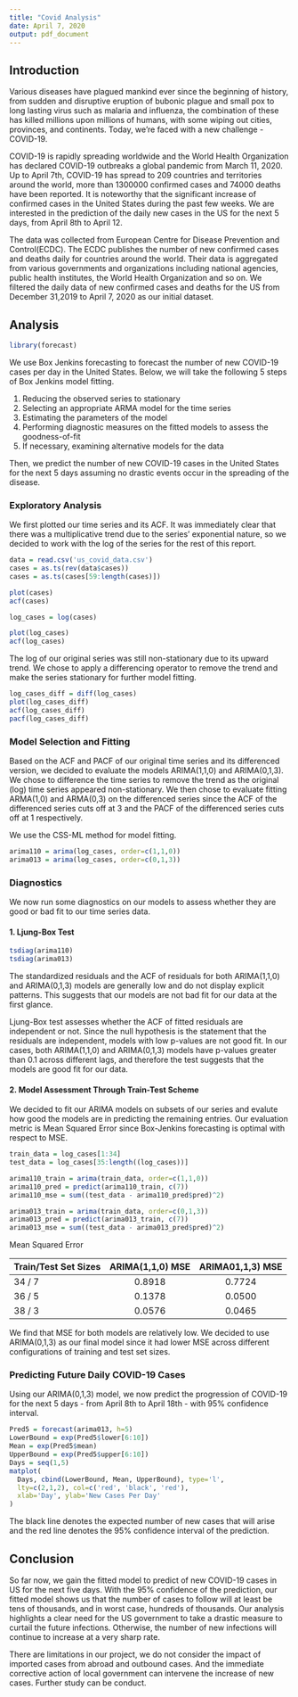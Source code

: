 ---
title: "Covid Analysis"
date: April 7, 2020
output: pdf_document
---


## Introduction

Various diseases have plagued mankind ever since the beginning of history, from sudden and disruptive eruption of bubonic plague and small pox to long lasting virus such as malaria and influenza, the combination of these has killed millions upon millions of humans, with some wiping out cities, provinces, and continents. Today, we’re faced with a new challenge - COVID-19.

COVID-19 is rapidly spreading worldwide and the World Health Organization has declared COVID-19 outbreaks a global pandemic from March 11, 2020. Up to April 7th, COVID-19 has spread to 209 countries and territories around the world, more than 1300000 confirmed cases and 74000 deaths have been reported. It is noteworthy that the significant increase of confirmed cases in the United States during the past few weeks. We are interested in the prediction of the daily new cases in the US for the next 5 days, from April 8th to April 12.

The data was collected from European Centre for Disease Prevention and Control(ECDC). The ECDC publishes the number of new confirmed cases and deaths daily for countries around the world. Their data is aggregated from various governments and organizations including national agencies, public health institutes, the World Health Organization and so on. We filtered the daily data of new confirmed cases and deaths for the US from December 31,2019 to April 7, 2020 as our initial dataset.


## Analysis

```{r load-packages, include=FALSE}
library(forecast)
```

We use Box Jenkins forecasting to forecast the number of new COVID-19 cases per day in the United States. Below, we will take the following 5 steps of Box Jenkins model fitting.

1. Reducing the observed series to stationary
2. Selecting an appropriate ARMA model for the time series
3. Estimating the parameters of the model
4. Performing diagnostic measures on the fitted models to assess the goodness-of-fit
5. If necessary, examining alternative models for the data

Then, we predict the number of new COVID-19 cases in the United States for the next 5 days assuming no drastic events occur in the spreading of the disease.


### Exploratory Analysis

We first plotted our time series and its ACF. It was immediately clear that there was a multiplicative trend due to the series' exponential nature, so we decided to work with the log of the series for the rest of this report.
```{r}
data = read.csv('us_covid_data.csv')
cases = as.ts(rev(data$cases))
cases = as.ts(cases[59:length(cases)])

plot(cases)
acf(cases)

log_cases = log(cases)

plot(log_cases)
acf(log_cases)
```

The log of our original series was still non-stationary due to its upward trend. We chose to apply a differencing operator to remove the trend and make the series stationary for further model fitting.

```{r}
log_cases_diff = diff(log_cases)
plot(log_cases_diff)
acf(log_cases_diff)
pacf(log_cases_diff)
```



### Model Selection and Fitting

Based on the ACF and PACF of our original time series and its differenced version, we decided to evaluate the models ARIMA(1,1,0) and ARIMA(0,1,3). We chose to difference the time series to remove the trend as the original (log) time series appeared non-stationary. We then chose to evaluate fitting ARMA(1,0) and ARMA(0,3) on the differenced series since the ACF of the differenced series cuts off at 3 and the PACF of the differenced series cuts off at 1 respectively.

We use the CSS-ML method for model fitting.

```{r}
arima110 = arima(log_cases, order=c(1,1,0))
arima013 = arima(log_cases, order=c(0,1,3))
```

### Diagnostics

We now run some diagnostics on our models to assess whether they are good or bad fit to our time series data.

#### 1. Ljung-Box Test
```{r}
tsdiag(arima110)
tsdiag(arima013)
```
The standardized residuals and the ACF of residuals for both ARIMA(1,1,0) and ARIMA(0,1,3) models are generally low and do not display explicit patterns. This suggests that our models are not bad fit for our data at the first glance.

Ljung-Box test assesses whether the ACF of fitted residuals are independent or not. Since the null hypothesis is the statement that the residuals are independent, models with low p-values are not good fit. In our cases, both ARIMA(1,1,0) and ARIMA(0,1,3) models have p-values greater than 0.1 across different lags, and therefore the test suggests that the models are good fit for our data.

#### 2. Model Assessment Through Train-Test Scheme

We decided to fit our ARIMA models on subsets of our series and evalute how good the models are in predicting the remaining entries. Our evaluation metric is Mean Squared Error since Box-Jenkins forecasting is optimal with respect to MSE.

```{r}
train_data = log_cases[1:34]
test_data = log_cases[35:length((log_cases))]

arima110_train = arima(train_data, order=c(1,1,0))
arima110_pred = predict(arima110_train, c(7))
arima110_mse = sum((test_data - arima110_pred$pred)^2)

arima013_train = arima(train_data, order=c(0,1,3))
arima013_pred = predict(arima013_train, c(7))
arima013_mse = sum((test_data - arima013_pred$pred)^2)
```

Mean Squared Error

| Train/Test Set Sizes | ARIMA(1,1,0) MSE | ARIMA01,1,3) MSE |
| -------------------- |:----------------:|:----------------:|
| 34 / 7               | 0.8918           | 0.7724           |
| 36 / 5               | 0.1378           | 0.0500           |
| 38 / 3               | 0.0576           | 0.0465           |

We find that MSE for both models are relatively low. We decided to use ARIMA(0,1,3) as our final model since it had lower MSE across different configurations of training and test set sizes.

### Predicting Future Daily COVID-19 Cases

Using our ARIMA(0,1,3) model, we now predict the progression of COVID-19 for the next 5 days - from April 8th to April 18th - with 95% confidence interval.
```{r}
Pred5 = forecast(arima013, h=5)
LowerBound = exp(Pred5$lower[6:10])
Mean = exp(Pred5$mean)
UpperBound = exp(Pred5$upper[6:10])
Days = seq(1,5)
matplot(
  Days, cbind(LowerBound, Mean, UpperBound), type='l', 
  lty=c(2,1,2), col=c('red', 'black', 'red'), 
  xlab='Day', ylab='New Cases Per Day'
)
```

The black line denotes the expected number of new cases that will arise and the red line denotes the 95% confidence interval of the prediction.

## Conclusion

So far now, we gain the fitted model to predict of new COVID-19 cases in US for the next five days. With the 95% confidence of the prediction, our fitted model shows us that the number of cases to follow will at least be tens of thousands, and in worst case, hundreds of thousands. Our analysis highlights a clear need for the US government to take a drastic measure to curtail the future infections. Otherwise, the number of new infections will continue to increase at a very sharp rate.

There are limitations in our project, we do not consider the impact of imported cases from abroad and outbound cases. And the immediate corrective action of local government can intervene the increase of new cases. Further study can be conduct.

